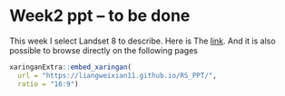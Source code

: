 # Week2 ppt -- to be done

This week I select Landset 8 to describe. Here is The [link](https://liangweixian11.github.io/RS_PPT/). And it is also possible to browse directly on the following pages

```r
xaringanExtra::embed_xaringan(
  url = "https://liangweixian11.github.io/RS_PPT/",
  ratio = "16:9")
```
